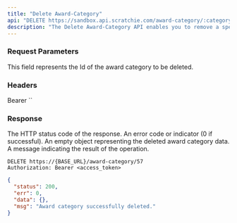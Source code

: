 ```yaml
---
title: "Delete Award-Category"
api: "DELETE https://sandbox.api.scratchie.com/award-category/:categoryId"
description: "The Delete Award-Category API enables you to remove a specific category from Scratchie."
---
```


### Request Parameters

<ParamField path="categoryId" type="Number">
  This field represents the Id of the award category to be deleted.
</ParamField>

### Headers

<ParamField body="Authorization" type="String">
  Bearer `<access_token>`
</ParamField>

### Response

<ResponseField name="status" type="Number">
  The HTTP status code of the response.
</ResponseField>

<ResponseField name="err" type="Number">
  An error code or indicator (0 if successful).
</ResponseField>

<ResponseField name="data" type="Object">
  An empty object representing the deleted award category data.
</ResponseField>

<ResponseField name="msg" type="String">
  A message indicating the result of the operation.
</ResponseField>

<RequestExample>

```http
DELETE https://{BASE_URL}/award-category/57
Authorization: Bearer <access_token>
```
</RequestExample>

<ResponseExample>

```json Response
{
  "status": 200,
  "err": 0,
  "data": {},
  "msg": "Award category successfully deleted."
}
```
</ResponseExample>



